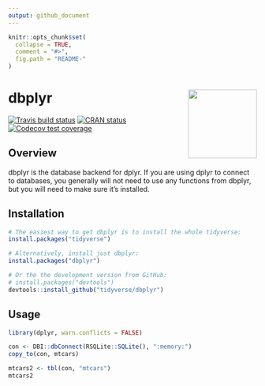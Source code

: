 ```yaml
---
output: github_document
---
```


<!-- README.md is generated from README.Rmd. Please edit that file -->

```r
knitr::opts_chunk$set(
  collapse = TRUE,
  comment = "#>",
  fig.path = "README-"
)
```

# dbplyr <img src="man/figures/logo.png" align="right" height="139" />

<!-- badges: start -->
[![Travis build status](https://travis-ci.org/tidyverse/dbplyr.svg?branch=master)](https://travis-ci.org/tidyverse/dbplyr)
[![CRAN status](https://www.r-pkg.org/badges/version/dbplyr)](https://cran.r-project.org/package=dbplyr)
[![Codecov test coverage](https://codecov.io/gh/tidyverse/dbplyr/branch/master/graph/badge.svg)](https://codecov.io/gh/tidyverse/dbplyr?branch=master)
<!-- badges: end -->

## Overview

dbplyr is the database backend for dplyr. If you are using dplyr to connect to databases, you generally will not need to use any functions from dbplyr, but you will need to make sure it's installed. 

## Installation

```r
# The easiest way to get dbplyr is to install the whole tidyverse:
install.packages("tidyverse")

# Alternatively, install just dbplyr:
install.packages("dbplyr")

# Or the the development version from GitHub:
# install.packages("devtools")
devtools::install_github("tidyverse/dbplyr")
```

## Usage

```r
library(dplyr, warn.conflicts = FALSE)

con <- DBI::dbConnect(RSQLite::SQLite(), ":memory:")
copy_to(con, mtcars)

mtcars2 <- tbl(con, "mtcars")
mtcars2
```
